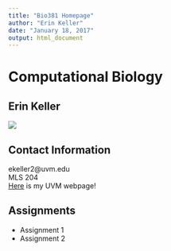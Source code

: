 ```yaml
---
title: "Bio381 Homepage"
author: "Erin Keller"
date: "January 18, 2017"
output: html_document
---
```


# Computational Biology   
## Erin Keller
![](erinkeller.jpg)

## Contact Information   

ekeller2@uvm.edu   
MLS 204   
[Here](https://www.uvm.edu/~biology/?Page=students/kellererin.php&SM=facultysubmenu.html) is my UVM webpage!

## Assignments

* Assignment 1   
* Assignment 2   



